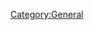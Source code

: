 {{Navbar}}

{{ReleaseStatus}}

{{ComponentStatus}}

{{StatusLegend}}

{{PlatformSupportStatus}}

[[Category:General]]